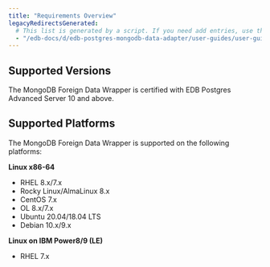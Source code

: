```yaml
---
title: "Requirements Overview"
legacyRedirectsGenerated:
  # This list is generated by a script. If you need add entries, use the `legacyRedirects` key.
  - "/edb-docs/d/edb-postgres-mongodb-data-adapter/user-guides/user-guide/5.2.8/requirements_overview.html"
---
```


## Supported Versions

The MongoDB Foreign Data Wrapper is certified with EDB Postgres Advanced Server 10 and above.

## Supported Platforms

The MongoDB Foreign Data Wrapper is supported on the following platforms:

**Linux x86-64**

 -   RHEL 8.x/7.x
 -   Rocky Linux/AlmaLinux 8.x
 -   CentOS 7.x
 -   OL 8.x/7.x
 -   Ubuntu 20.04/18.04 LTS
 -   Debian 10.x/9.x

**Linux on IBM Power8/9 (LE)**

 -   RHEL 7.x

